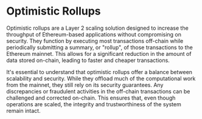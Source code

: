 # Optimistic Rollups

Optimistic rollups are a Layer 2 scaling solution designed to increase the throughput of Ethereum-based applications without compromising on security. They function by executing most transactions off-chain while periodically submitting a summary, or "rollup", of those transactions to the Ethereum mainnet. This allows for a significant reduction in the amount of data stored on-chain, leading to faster and cheaper transactions.

It's essential to understand that optimistic rollups offer a balance between scalability and security. While they offload much of the computational work from the mainnet, they still rely on its security guarantees. Any discrepancies or fraudulent activities in the off-chain transactions can be challenged and corrected on-chain. This ensures that, even though operations are scaled, the integrity and trustworthiness of the system remain intact.